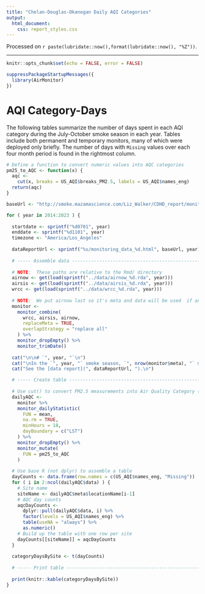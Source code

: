 ```yaml
---
title: "Chelan-Douglas-Okanogan Daily AQI Categories"
output:
  html_document: 
    css: report_styles.css
---
```


Processed on `r paste(lubridate::now(),format(lubridate::now(), "%Z"))`.

----

```r
knitr::opts_chunk$set(echo = FALSE, error = FALSE)

suppressPackageStartupMessages({
  library(AirMonitor)
})

```

# AQI Category-Days

The following tables summarize the number of days spent in each AQI category
during the July-October smoke season in each year. Tables include both
permanent and temporary monitors, many of which were deployed only briefly. 
The number of days with `Missing` values over each four month period is found in 
the rightmost column. 


```r

# Define a function to convert numeric values into AQC categories
pm25_to_AQC <- function(x) {
  aqc <-
    cut(x, breaks = US_AQI$breaks_PM2.5, labels = US_AQI$names_eng)
  return(aqc)
}

baseUrl <- "http://smoke.mazamascience.com/Liz_Walker/CDHD_report/monitoring_data"

for ( year in 2014:2023 ) {
  
  startdate <- sprintf("%d0701", year)
  enddate <- sprintf("%d1101", year)
  timezone <- "America/Los_Angeles"
  
  dataReportUrl <- sprintf("%s/monitoring_data_%d.html", baseUrl, year)
  
  # ----- Assemble data --------------------------------------------------------
  
  # NOTE:  These paths are relative to the Rmd/ directory
  airnow <- get(load(sprintf("../data/airnow_%d.rda", year)))
  airsis <- get(load(sprintf("../data/airsis_%d.rda", year)))
  wrcc <- get(load(sprintf("../data/wrcc_%d.rda", year)))
  
  # NOTE:  We put airnow last so it's meta and data will be used  if an ID appears more than once
  monitor <-
    monitor_combine(
      wrcc, airsis, airnow,
      replaceMeta = TRUE,
      overlapStrategy = "replace all"
    ) %>%
    monitor_dropEmpty() %>%
    monitor_trimDate()
  
  cat("\n\n# `", year, "`\n")
  cat("\nIn the `", year, "` smoke season, `", nrow(monitor$meta), "` monitors were deployed.\n")
  cat("See the [data report](", dataReportUrl, ").\n")

  # ----- Create table ---------------------------------------------------------
  
  # Use cut() to convert PM2.5 measurements into Air Quality Category (AQC)
  dailyAQC <- 
    monitor %>%
    monitor_dailyStatistic(
      FUN = mean,
      na.rm = TRUE,
      minHours = 18,
      dayBoundary = c("LST")
    ) %>%
    monitor_dropEmpty() %>%
    monitor_mutate(
      FUN = pm25_to_AQC 
    )
  
  # Use base R (not dplyr) to assemble a table
  dayCounts <- data.frame(row.names = c(US_AQI$names_eng, "Missing"))
  for ( i in 2:ncol(dailyAQC$data) ) {
    # Site name
    siteName <- dailyAQC$meta$locationName[i-1]
    # AQC day counts
    aqcDayCounts <- 
      dplyr::pull(dailyAQC$data, i) %>%
      factor(levels = US_AQI$names_eng) %>%
      table(useNA = "always") %>%
      as.numeric()
    # Build up the table with one row per site
    dayCounts[[siteName]] = aqcDayCounts
  }
  
  categoryDaysBySite <- t(dayCounts)
  
  # ----- Print table ----------------------------------------------------------
  
  print(knitr::kable(categoryDaysBySite))
}
```


